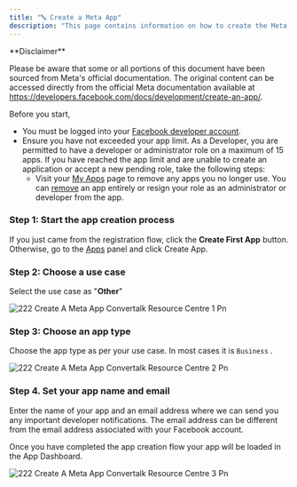 ```yaml
---
title: "🔤 Create a Meta App"
description: "This page contains information on how to create the Meta app."
---
```


<Warning>
  **Disclaimer**

  Please be aware that some or all portions of this document have been sourced from Meta's official documentation. The original content can be accessed directly from the official Meta documentation available at https://developers.facebook.com/docs/development/create-an-app/.
</Warning>

Before you start,

- You must be logged into your [Facebook developer account](https://developers.facebook.com/docs/development/register).
- Ensure you have not exceeded your app limit. As a Developer, you are permitted to have a developer or administrator role on a maximum of 15 apps. If you have reached the app limit and are unable to create an application or accept a new pending role, take the following steps:
  - Visit your [My Apps](https://developers.facebook.com/apps/) page to remove any apps you no longer use. You can [remove](https://developers.facebook.com/docs/development/create-an-app/app-dashboard/app-states/#removing-apps) an app entirely or resign your role as an administrator or developer from the app.

### **Step 1: Start the app creation process**

If you just came from the registration flow, click the **Create First App** button. Otherwise, go to the [Apps](https://developers.facebook.com/apps) panel and click Create App.

### **Step 2: Choose a use case**

Select the use case as "**Other**"

![222 Create A Meta App  Convertalk Resource Centre 1 Pn](/images/platform-guidelines-training/create-meta-app/222.create_a_meta_app__Convertalk_resource_centre-1.png)

### **Step 3: Choose an app type**

Choose the app type as per your use case. In most cases it is `Business` .

![222 Create A Meta App  Convertalk Resource Centre 2 Pn](/images/platform-guidelines-training/create-meta-app/222.create_a_meta_app__Convertalk_resource_centre-2.png)

### **Step 4. Set your app name and email**

Enter the name of your app and an email address where we can send you any important developer notifications. The email address can be different from the email address associated with your Facebook account.

Once you have completed the app creation flow your app will be loaded in the App Dashboard.

![222 Create A Meta App  Convertalk Resource Centre 3 Pn](/images/platform-guidelines-training/create-meta-app/222.create_a_meta_app__Convertalk_resource_centre-3.png)